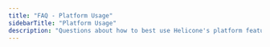 ```yaml
---
title: "FAQ - Platform Usage"
sidebarTitle: "Platform Usage"
description: "Questions about how to best use Helicone's platform features."
---
```


<CardGroup cols={1} gap="medium">
  <Card
    title="Incorrect Cost Calculation While Streaming? »"
    icon="dollar-sign"
    href="/faq/enable-stream-usage"
    description="Learn how to accurately calculate costs when using streaming features."
    horizontal
    iconType="light"
  />
</CardGroup>
